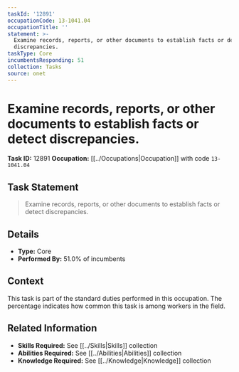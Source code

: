 ```yaml
---
taskId: '12891'
occupationCode: 13-1041.04
occupationTitle: ''
statement: >-
  Examine records, reports, or other documents to establish facts or detect
  discrepancies.
taskType: Core
incumbentsResponding: 51
collection: Tasks
source: onet
---
```

# Examine records, reports, or other documents to establish facts or detect discrepancies.

**Task ID:** 12891
**Occupation:** [[../Occupations|Occupation]] with code `13-1041.04`

## Task Statement

> Examine records, reports, or other documents to establish facts or detect discrepancies.

## Details

- **Type:** Core
- **Performed By:** 51.0% of incumbents

## Context

This task is part of the standard duties performed in this occupation. The percentage indicates how common this task is among workers in the field.

## Related Information

- **Skills Required:** See [[../Skills|Skills]] collection
- **Abilities Required:** See [[../Abilities|Abilities]] collection
- **Knowledge Required:** See [[../Knowledge|Knowledge]] collection
